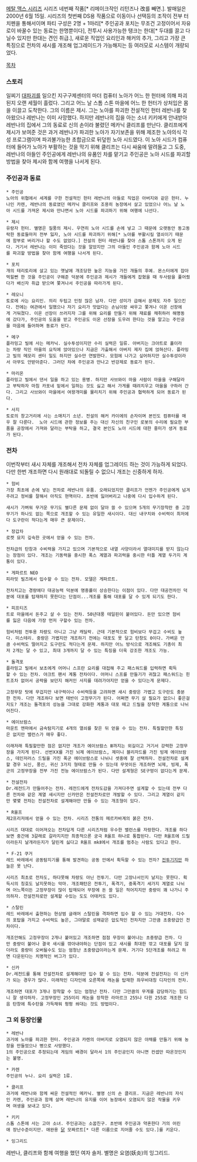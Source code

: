 [[메탈 맥스 시리즈]] 시리즈 네번째 작품[* 리메이크작인 리턴즈나 改를 빼면.]. 발매일은 2000년 6월 15일. 시리즈의 첫번째 DS용 작품으로 이동이나 선택등의 조작이 전부 터치펜을 통해서이며 파티 구성은 2명 + 1마리[* 주인공과 포치는 무조건 고정이어서 자유로이 바꿀수 있는 동료는 한명뿐이다], 전투시 사용가능한 탱크는 한대[* 두대를 끌고 다닐수 있지만 한대는 견인 취급.], 새로운 직업인 요리인과 해커의 추가, 그리고 가장 큰 특징으로 전차의 새시를 개조해 업그레이드가 가능해지는 등 여러모로 시스템이 개량되었다.

[[목차]]
=== 스토리 ===
일찌기 [[대파괴]]를 일으킨 지구구제센터의 마더 컴퓨터 노아가 어느 한 헌터에 의해 파괴된지 오랜 세월이 흘렀다.
그리고 어느 날 스톰 스톤 마을에 어느 한 헌터가 상처입은 몸을 이끌고 도착한다. 그의 이름은 제시.
그는 노아를 파괴한 전설적인 헌터 레반나를 찾아왔으나 레반나는 이미 사망했다. 하지만 레반나의 집을 아는 소녀 키키에게 안내받아 레반나의 집에서 그의 동료로 신의 손이라 불렸던 메카닉 클리프를 만난다.
클리프에게 제시가 보여준 것은 과거 레반나가 파괴한 노아가 자기보존을 위해 제조한 노아의식 각성 프로그램이며 파괴불가능한 초합금으로 뒤덮힌 노아 시드였다.
이 노아 시드가 컴퓨터에 들어가 노아가 부활하는 것을 막기 위해 클리프는 다시 싸움에 말려들고 그 도중, 레반나의 아들인 주인공에게 레반나의 유품인 차를 맡기고 주인공은 노아 시드를 파괴할 방법을 찾아 제시와 함께 여행을 나서게 된다.


=== 주인공과 동료 ===
 * 주인공
 노아의 위협에서 세계를 구한 전설적인 헌터 레반나의 아들로 직업은 아버지와 같은 헌터. 누나인 카렌, 레반나의 동료였던 메카닉 클리프와 조용히 농장에서 살고 있었으나 어느 날 노아 시드를 가져온 제시와 만나면서 노아 시드를 파괴하기 위해 여행에 나선다.

 * 제시
 유랑자 헌터. 별명은 질풍의 제시. 우연히 노아 시드를 손에 넣고 그 때문에 오랫동안 동고동락한 동료들마저 전부 잃자, 노아 시드를 파괴하기 위해[* 노아를 부활시킬 열쇠이기 때문에 함부로 버리거나 할 수도 없었다.] 전설의 헌터 레반나를 찾아 스톰 스톤까지 오게 된다. 거기서 레반나는 이미 죽었다는 것을 알았지만 그의 아들인 주인공과 함께 노아 시드를 파괴할 방법을 찾아 함께 여행을 나서게 된다.

 * 포치
 개의 테리토리에 살고 있는 옛날에 개조당한 높은 지능을 가진 개들의 후예. 몬스터에게 잡아먹힐뻔 한 것을 주인공이 구해준 덕분에 주인공과 제시가 개들에게 잡혔을 때 두사람을 풀어줬다가 배신자 취급 받으며 쫓겨나서 주인공을 따라가게 된다.

 * 레오니
 토로에 사는 요리인. 의리 두텁고 인정 많은 남자. 다만 성미가 급해서 문제도 자주 일으킨다. 전에는 여관에서 일했으나 자기 요리가 맛없다는 손님이랑 싸우고 쫓겨나 이온 선장에게 거둬졌다. 이온 선장이 쓰러지자 그를 위해 요리를 만들기 위해 재료를 채취하러 해명동에 갔다가, 주인공의 도움을 받고 주인공도 이온 선장을 도우려 한다는 것을 알고는 주인공을 마음에 들어하며 동료가 된다.

 * 메구
 플라밍고 빌에 사는 메카닉. 실수투성이지만 수리 실력은 일류. 아버지는 크아트로 홀이라는 차량 직인 마을의 요직에 앉아있으나 지금은 가출해서 아버지 제자 집에 얹혀산다. 플라밍고 빌의 메모리 센터 일도 하지만 실수만 연발한다. 모험에 나가고 싶어하지만 실수투성이라서 아무도 안받아준다. 그러던 차에 주인공과 만나고 반강제로 동료가 된다.

 * 마리온
 플라밍고 빌에서 댄서 일을 하고 있는 용병. 하지만 사브와이 마을 사람이 마을을 구해달라고 부탁하자 마침 카포네 밑에서 일하는 것도 싫고 해서 가게를 때려치우고 마을을 구하러 간다. 그리고 사브와이 마을에서 여왕개미를 물리치기 위해 주인공과 협력하게 되어 동료가 된다.

 * 사지
 토로의 창고거리에 사는 소매치기 소년. 전설의 해커 카이에의 손자이며 본인도 컴퓨터를 매우 잘 다룬다.  노아 시드에 관한 정보를 주는 대신 자신의 친구인 로봇의 수리에 필요한 부품을 공장에서 가져와 달라는 부탁을 하고, 결국 본인도 노아 시드에 대한 흥미가 생겨 동료가 된다.

=== 전차 ===
이번작부터 새시 자체를 개조해서 전차 자체를 업그레이드 하는 것이 가능하게 되었다. 다만 한번 개조하면 다시 원래대로 되돌릴 수 없으니 개조는 신중하게 하자.

 * 험비
 가장 최초에 손에 넣는 전차로 레반나의 유품. 오래되었지만 클리프가 언젠가 주인공에게 넘겨주려고 정비를 잘해서 아직도 현역이다. 초반에 잃어버리고 나중에 다시 입수하게 된다.

 새시가 가벼워 무거운 무기도 별다른 문제 없이 달아 쓸 수 있으며 5개의 무기장착란 중 고정무기가 하나도 없는 쪽으로 개조할 수 있는 유일한 새시이다. 대신 내구치와 수비력이 최저에다 도구란이 적다는게 매우 큰 문제이다.

 * 장갑차
 로켓 묘지 깊숙한 곳에서 얻을 수 있는 전차.

 전차급의 탄창과 수비력을 가지고 있으며 기본적으로 내열 사양이라서 열대미지를 받지 않는다는 장점이 있다. 개조는 기동력을 중시한 폭스 계열과 파괴력을 중시한 터틀 계열 두가지 계통이 있다.

 * 게파르트 NEO
 피라밋 빌즈에서 입수할 수 있는 전차. 모델은 게파르트.

 전차치고는 경량에다 대공능력 덕분에 명중률이 상승한다는 이점이 있다. 다만 대공전차인 덕분에 대포를 탑재하지 못한다는 단점이...개조를 통해 대포를 달 수 있게 되기도 한다.

 * 피프티즈
 트로 마을에서 돈주고 살 수 있는 전차. 50년대풍 테일핀이 붙어있다. 돈만 있으면 험비를 잃은 다음에 가장 먼저 구할수 있는 전차.

 험비처럼 전투용 차량도 아니고 그냥 캐딜락. 근데 기본적으로 험비보다 무겁고 수비도 높다. 미스테리. 중량은 가볍지만 개조하기 전에는 대포도 못 달고 탄창도 0이다. 가벼운 만큼 수비력도 떨어지고 도구란도 적다는게 문제. 하지만 어느 방식으로 개조해도 기총이 최저 2개는 달 수 있고, 최대 3개까지 달 수 있는 특징을 더욱 강조한 개조도 가능.

 * 돌격포
 플라밍고 빌에서 보초에게 어머니 스프란 요리를 대접해 주고 패스워드를 입력하면 획득할 수 있는 전차. 야크트 팬서 계통 전차이다. 어머니 스프를 만들기가 귀찮고 패스워드는 힌트조차 없어서 공략을 보던지 해커인 사지를 데려가야지만 얻을 수 있다는게 문제다.

 고정무장 탓에 무겁지만 내구력이나 수비력등을 고려하면 새시 중량은 가볍고 도구란도 충분한 전차. 다만 개조하다 보면 태반이 고정무기가 된다. 어쩌면 무기 살 필요가 없으니 좋은걸지도? 개조는 돌격포의 성능을 그대로 강화한 계통과 대포 떼고 드릴을 장착한 계통으로 나뉘어진다.

 * 에이브람스
 마운트 엔마에서 금속탐지기로 4개의 열쇠를 찾은 뒤 얻을 수 있는 전차. 특필할만한 특징은 없지만 밸런스가 매우 좋다.

 이래저래 특필할만한 점은 없지만 개조가 에이브람스 Ⅲ까지는 외길이고 거기서 강력한 고정무장을 가지게 된다. 선번ⅩⅩ를 가진 뇌제 에이브람스, 제미니 블리자드를 가진 빙제 에이브람스, 데인저러스 드릴을 가진 폭군 에이브람스로 나뉘니 셋중에 잘 선택하자. 전설전차로 설계할 경우 뇌신, 풍신, 귀신 3가지 형태로 만들 수 있는데 무엇이든 개조하면 뇌제, 빙제, 폭군의 고정무장을 전부 가진 전능 에이브람스가 된다. 다만 설계형은 SE구멍이 없다는게 문제.

 * 전설전차
 Dr.레전드가 만들어주는 전차. 레전드에게 전차도감을 가져다주면 설계할 수 있는데 전부 다른 전차와 같은 계열 새시지만 신카만은 전설전차로만 개발할 수 있다. 그리고 계열이 같지만 몇몇 전차는 전설전차로 설계해야만 만들 수 있는 개조형이 있다.

 * R울프
 제2프리저에서 얻을 수 있는 전차. 시리즈 전통의 메르카바계의 붉은 전차.

 시리즈 대대로 이어져오는 전차답게 다른 시리즈처럼 우수한 밸런스를 자랑한다. 개조를 하다보면 중간에 3갈래로 갈라지지만 최종적으론 궁극 R울프 하나로 통합된다. 다만 R울프에 드릴이라든지 날개라든지가 달린게 싫다고 R울프 mkⅡ에서 개조를 멈추는 사람도 있다고 한다.

 * F-21 쿠거
 레드 바레에서 공동탐지기를 통해 발견하는 공동 안에서 획득할 수 있는 전차? [[전투기]]지만 하늘은 못 난다.

 시리즈 최초로 전차도, 하다못해 차량도 아닌 전투기. 다만 고장나서인지 날지는 못한다. 획득시의 칭호도 날지못하는 악마. 개조패턴은 전투기, 폭격기, 중폭격기 세가지 계열로 나뉘며 어느쪽이든 고정무장이 많이 탑재되어 무장에 돈 쓸 일은 적어지지만 중량이 꽤 나가니 주의하자. 전설전차로만 설계할 수있는 도도 어태커도 있다.

 * 스탈린
 레드 바레에서 출현하는 현상범 글래머 스탈린을 격파하면 입수 할 수 있는 거대전차. 다수의 포탑을 가지고 수비력도 높은, 그야말로 성채같은 압도적인 전차지만 그만큼 초중량급인 전차이다.

 개조안해도 고정무장이 2개나 붙어있고 개조하면 점점 무장이 불어나는 초중량급 전차. 다만 중량이 불어나 결국 새시를 깎아내야하는 단점이 있고 새시를 최대한 깎고 대포를 달지 않더라도 중량이 오버될수도 있는 엄청난 초중량급이라는게 문제. 거기다 5단개조를 하려고 하면 다운된다는 치명적인 버그가 있다.

 * 신카
 Dr.레전드를 통해 전설전차로 설계해야만 입수 할 수 있는 전차. 덕분에 전설전차는 이 신카가 되는 경우가 많다. 미래적인 디자인에 오른쪽에 캐논을 탑재한 좌우비대칭 디자인의 전차.

 개조하면 대포가 3개나 장착할 수 있는 엄청난 전차. 다만 그만큼의 무게를 감당하기는 힘드니 잘 생각하자. 고정무장인 255미리 캐논을 장착한 라마르크 255나 다윈 255로 개조한 다음 탄창에 특수탄을 가득채워 펑펑 쏴대는 것도 방법이다.

=== 그 외 등장인물 ===
 * 레반나
 과거에 노아를 파괴한 헌터. 주인공과 카렌의 아버지로 오염되지 않은 야채를 만들기 위해 농장을 만들었으나 병으로 사망했다. 
 1의 주인공으로 추정되는데 게임의 배경이 달라서 1의 주인공인지 아니면 컨셉만 따온것인지는 불명.

 * 카렌
 주인공의 누나. 요리 실력은 1류.

 * 클리프
 과거에 레반나와 함께 싸운 전설적인 메카닉. 별명 신의 손 클리프. 지금은 레반나의 자식인 카렌, 주인공과 함께 살며 레반나의 유지를 이어 농장에서 오염되지 않은 작물을 키우며 여생을 보내고 있다.

 * 키키
 스톰 스톤에 사는 고아 소녀. 주인공과는 소꿉친구. 초반에 주인공과 약혼한다 거의 어린애 장난수준이지만. 애완용 [[닭]] 모짜르트[* 다른 이름으로 지어줄 수도 있다.]를 키운다.

 * 잉그리드
레반나, 클리프와 함께 여행을 했던 여자 솔저. 별명은 요염(妖炎)의 잉그리드.
